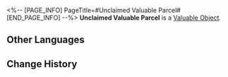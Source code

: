 <%-- [PAGE_INFO]
PageTitle=#Unclaimed Valuable Parcel#
[END_PAGE_INFO] --%>
{{Item Infobox
|id          = 300052
|image       = Item Unclaimed Valuable Parcel.png
|type        = Valuable Object
|invCategory = Valuables
|rarity      = 4
|effect      = 
|description = Unclaimed valuable parcel. Opening them may yield random rare materials.
}}
{{Description|Due to various reasons, the recipient did not receive this parcel, and the sender did not retrieve it either. When selling these parcels, they are scanned by the Sky-Faring Commission in advance to ensure that there are no dangerous goods, and the more valuable items inside are individually priced as well.<br /><br />''"Do you think we can get Light Cones in these?"''<br />''"Dream on, maybe after you managed to pull a wife out from one first."''}}
'''Unclaimed Valuable Parcel''' is a [[Valuable Object]].

==Other Languages==
{{Other Languages
|en   = Unclaimed Valuable Parcel
|zhs  = 逾期未取的贵重邮包
|zht  = 逾期未取的貴重郵包
|ja   = 受取期限が過ぎた貴重な荷物
|ko   = 수취 기한이 지난 귀중한 우편물
|es   = Paquete valioso sin recoger
|fr   = Colis de valeur non réclamé
|ru   = Невостребованная ценная посылка
|th   = พัสดุมีค่าที่ไม่มีผู้มารับ
|vi   = Bưu Kiện Đắt Tiền Quá Hạn Chưa Nhận
|de   = Nicht abgeholte Wertsendung
|id   = Paket Berharga yang Belum Diambil
|pt   = Encomenda Valiosa Não Resgatada
}}

==Change History==
{{Change History|1.3}}